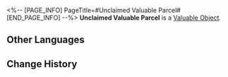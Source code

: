 <%-- [PAGE_INFO]
PageTitle=#Unclaimed Valuable Parcel#
[END_PAGE_INFO] --%>
{{Item Infobox
|id          = 300052
|image       = Item Unclaimed Valuable Parcel.png
|type        = Valuable Object
|invCategory = Valuables
|rarity      = 4
|effect      = 
|description = Unclaimed valuable parcel. Opening them may yield random rare materials.
}}
{{Description|Due to various reasons, the recipient did not receive this parcel, and the sender did not retrieve it either. When selling these parcels, they are scanned by the Sky-Faring Commission in advance to ensure that there are no dangerous goods, and the more valuable items inside are individually priced as well.<br /><br />''"Do you think we can get Light Cones in these?"''<br />''"Dream on, maybe after you managed to pull a wife out from one first."''}}
'''Unclaimed Valuable Parcel''' is a [[Valuable Object]].

==Other Languages==
{{Other Languages
|en   = Unclaimed Valuable Parcel
|zhs  = 逾期未取的贵重邮包
|zht  = 逾期未取的貴重郵包
|ja   = 受取期限が過ぎた貴重な荷物
|ko   = 수취 기한이 지난 귀중한 우편물
|es   = Paquete valioso sin recoger
|fr   = Colis de valeur non réclamé
|ru   = Невостребованная ценная посылка
|th   = พัสดุมีค่าที่ไม่มีผู้มารับ
|vi   = Bưu Kiện Đắt Tiền Quá Hạn Chưa Nhận
|de   = Nicht abgeholte Wertsendung
|id   = Paket Berharga yang Belum Diambil
|pt   = Encomenda Valiosa Não Resgatada
}}

==Change History==
{{Change History|1.3}}